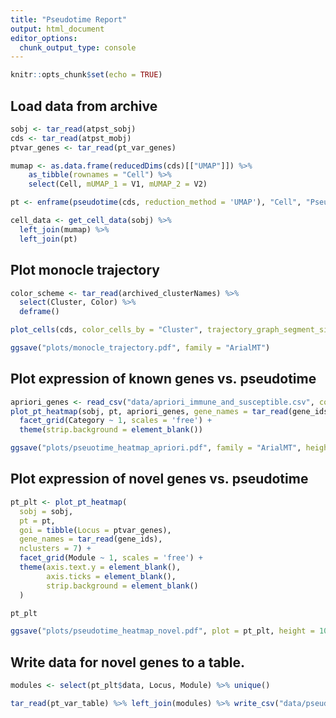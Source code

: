 ```yaml
---
title: "Pseudotime Report"
output: html_document
editor_options: 
  chunk_output_type: console
---
```


```r
knitr::opts_chunk$set(echo = TRUE)
```

## Load data from archive

```r
sobj <- tar_read(atpst_sobj)
cds <- tar_read(atpst_mobj)
ptvar_genes <- tar_read(pt_var_genes)

mumap <- as.data.frame(reducedDims(cds)[["UMAP"]]) %>% 
    as_tibble(rownames = "Cell") %>% 
    select(Cell, mUMAP_1 = V1, mUMAP_2 = V2)

pt <- enframe(pseudotime(cds, reduction_method = 'UMAP'), "Cell", "Pseudotime")

cell_data <- get_cell_data(sobj) %>%
  left_join(mumap) %>%
  left_join(pt)
```

## Plot monocle trajectory

```r
color_scheme <- tar_read(archived_clusterNames) %>%
  select(Cluster, Color) %>%
  deframe()

plot_cells(cds, color_cells_by = "Cluster", trajectory_graph_segment_size = 0.75, label_cell_groups = F, label_branch_points = F, label_leaves = F) + scale_color_manual(values = color_scheme)

ggsave("plots/monocle_trajectory.pdf", family = "ArialMT")
```

## Plot expression of known genes vs. pseudotime

```r
apriori_genes <- read_csv("data/apriori_immune_and_susceptible.csv", col_types = cols())
plot_pt_heatmap(sobj, pt, apriori_genes, gene_names = tar_read(gene_ids)) + 
  facet_grid(Category ~ 1, scales = 'free') +
  theme(strip.background = element_blank())

ggsave("plots/pseuotime_heatmap_apriori.pdf", family = "ArialMT", height = 12, width = 8)
```

## Plot expression of novel genes vs. pseudotime

```r
pt_plt <- plot_pt_heatmap(
  sobj = sobj, 
  pt = pt, 
  goi = tibble(Locus = ptvar_genes), 
  gene_names = tar_read(gene_ids), 
  nclusters = 7) +
  facet_grid(Module ~ 1, scales = 'free') +
  theme(axis.text.y = element_blank(),
        axis.ticks = element_blank(),
        strip.background = element_blank()
  )

pt_plt

ggsave("plots/pseudotime_heatmap_novel.pdf", plot = pt_plt, height = 10, width = 8, family = "ArialMT")
```

## Write data for novel genes to a table.

```r
modules <- select(pt_plt$data, Locus, Module) %>% unique()

tar_read(pt_var_table) %>% left_join(modules) %>% write_csv("data/pseudotime_variable_genes.csv")
```

